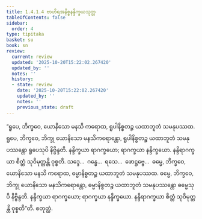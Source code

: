 ```yaml
---
title: 1.4.1.4 ဗာဟိရအနိစ္စနန္ဒိက္ခယသုတ္တ
tableOfContents: false
sidebar:
  order: 4
type: tipitaka
basket: su
book: sn
review:
  current: review
  updated: '2025-10-20T15:22:02.267420'
  updated_by: ''
  notes: ''
  history:
  - state: review
    date: '2025-10-20T15:22:02.267420'
    updated_by: ''
    notes: ''
    previous_state: draft
---
```



<DynamicBreadcrumb />


<ReviewStatus review={frontmatter.review} showDetails={true} />

<HypothesisAnnotation frontmatter={frontmatter} />

<Division number="159" book="sn" e="ch" v="18" p="303">

<Paragraph number="867" book="sn">
“ရူပေ, ဘိက္ခဝေ, ယောနိသော မနသိ ကရောထ, ရူပါနိစ္စတဉ္စ ယထာဘူတံ သမနုပဿထ. ရူပေ, ဘိက္ခဝေ, ဘိက္ခု ယောနိသော မနသိကရောန္တော, ရူပါနိစ္စတဉ္စ ယထာဘူတံ သမနုပဿန္တော ရူပေသုပိ နိဗ္ဗိန္ဒတိ. နန္ဒိက္ခယာ ရာဂက္ခယော; ရာဂက္ခယာ နန္ဒိက္ခယော. နန္ဒိရာဂက္ခယာ စိတ္တံ သုဝိမုတ္တန္တိ ဝုစ္စတိ. သဒ္ဒေ…  ဂန္ဓေ…  ရသေ…  ဖောဋ္ဌဗ္ဗေ…  ဓမ္မေ, ဘိက္ခဝေ, ယောနိသော မနသိ ကရောထ, ဓမ္မာနိစ္စတဉ္စ ယထာဘူတံ သမနုပဿထ. ဓမ္မေ, ဘိက္ခဝေ, ဘိက္ခု ယောနိသော မနသိကရောန္တော, ဓမ္မာနိစ္စတဉ္စ ယထာဘူတံ သမနုပဿန္တော ဓမ္မေသုပိ နိဗ္ဗိန္ဒတိ. နန္ဒိက္ခယာ ရာဂက္ခယော; ရာဂက္ခယာ နန္ဒိက္ခယော. နန္ဒိရာဂက္ခယာ စိတ္တံ သုဝိမုတ္တန္တိ ဝုစ္စတီ”တိ.

</Paragraph>
</Division>

<Paragraph number="868" type="center" book="sn">
စတုတ္ထံ.
</Paragraph>